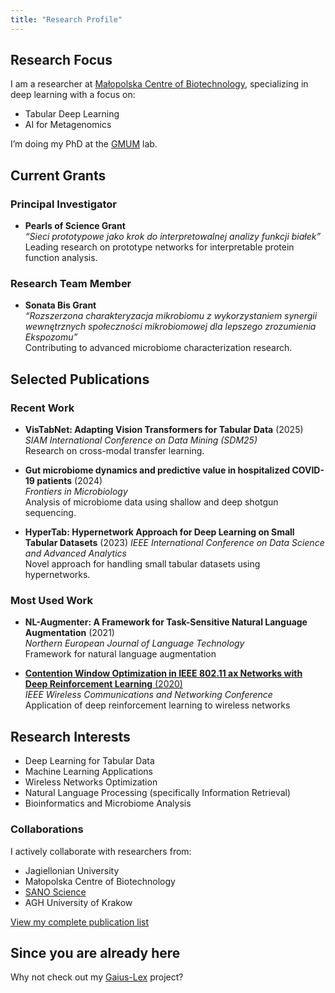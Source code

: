 ```yaml
---
title: "Research Profile"
---
```


## Research Focus

I am a researcher at [Małopolska Centre of Biotechnology](https://mbc.uj.edu.pl/), specializing in deep learning with a focus on:

* Tabular Deep Learning
* AI for Metagenomics

I'm doing my PhD at the [GMUM](https://gmum.net/) lab.

## Current Grants

### Principal Investigator
- **Pearls of Science Grant**  
  *"Sieci prototypowe jako krok do interpretowalnej analizy funkcji białek"*  
  Leading research on prototype networks for interpretable protein function analysis.

### Research Team Member
- **Sonata Bis Grant**  
  *"Rozszerzona charakteryzacja mikrobiomu z wykorzystaniem synergii wewnętrznych społeczności mikrobiomowej dla lepszego zrozumienia Ekspozomu"*  
  Contributing to advanced microbiome characterization research.

## Selected Publications

### Recent Work
- **VisTabNet: Adapting Vision Transformers for Tabular Data** (2025)  
  *SIAM International Conference on Data Mining (SDM25)*  
  Research on cross-modal transfer learning.

- **Gut microbiome dynamics and predictive value in hospitalized COVID-19 patients** (2024)  
  *Frontiers in Microbiology*  
  Analysis of microbiome data using shallow and deep shotgun sequencing.

- **HyperTab: Hypernetwork Approach for Deep Learning on Small Tabular Datasets** (2023) 
  *IEEE International Conference on Data Science and Advanced Analytics*  
  Novel approach for handling small tabular datasets using hypernetworks.

### Most Used Work
- **NL-Augmenter: A Framework for Task-Sensitive Natural Language Augmentation** (2021)  
  *Northern European Journal of Language Technology*  
  Framework for natural language augmentation

- [**Contention Window Optimization in IEEE 802.11 ax Networks with Deep Reinforcement Learning** (2020)](https://github.com/wwydmanski/RLinWiFi)  
  *IEEE Wireless Communications and Networking Conference*  
  Application of deep reinforcement learning to wireless networks

## Research Interests

- Deep Learning for Tabular Data
- Machine Learning Applications
- Wireless Networks Optimization
- Natural Language Processing (specifically Information Retrieval)
- Bioinformatics and Microbiome Analysis

### Collaborations

I actively collaborate with researchers from:

* Jagiellonian University
* Małopolska Centre of Biotechnology
* [SANO Science](https://sano.science/)
* AGH University of Krakow

[View my complete publication list](https://scholar.google.com/citations?user=PiTUa6kAAAAJ&hl=pl)

## Since you are already here
Why not check out my [Gaius-Lex](https://gaius-lex.com) project?
